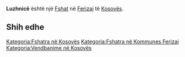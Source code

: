 {{Fshat në Kosovës
 | Emri                = Luzhnicë
| sqi_N_name = Luzhnicë
| sqi_N_FULL_NAME_RO = Luzhnicë
| sqi_N_FULL_NAME_ND_RO = Luzhnice
| sqi_N_SORT_NAME_RG = LUZHNICE
| sqi_N_FULL_NAME_RG = Luzhnicë
| sqi_N_FULL_NAME_ND_RG = Luzhnice
| sqi_V_name = Lluzhinicë
| sqi_V_FULL_NAME_RO = Lluzhinicë Lushicë Luzhnica
| sqi_V_FULL_NAME_ND_RO = Lluzhinice Lushice Luzhnica
| sqi_V_SORT_NAME_RG = LLUZHINICE LUSHICE LUZHNICA
| sqi_V_FULL_NAME_RG = Lluzhinicë Lushicë Luzhnica
| sqi_V_FULL_NAME_ND_RG = Lluzhinice Lushice Luzhnica
| srp_N_name = Lužnica
| srp_N_FULL_NAME_RO = Lužnica
| srp_N_FULL_NAME_ND_RO = Luznica
| srp_N_SORT_NAME_RG = LUZNICA
| srp_N_FULL_NAME_RG = Lužnica
| srp_N_FULL_NAME_ND_RG = Luznica
| srp_NS_name = Лужница
| srp_NS_FULL_NAME_RO = Лужница
| srp_NS_FULL_NAME_ND_RO = Лужница
| srp_NS_SORT_NAME_RG = ЛУЖНИЦА
| srp_NS_FULL_NAME_RG = Лужница
| srp_NS_FULL_NAME_ND_RG = Лужница
| srp_V_name = Ljužnica
| srp_V_FULL_NAME_RO = Ljužnica
| srp_V_FULL_NAME_ND_RO = Ljuznica
| srp_V_SORT_NAME_RG = LJUZNICA
| srp_V_FULL_NAME_RG = Ljužnica
| srp_V_FULL_NAME_ND_RG = Ljuznica

 | Emri (Rasa dhanore) = 
 | Figura              = 
 | Shteti              = Kosovo
 | Komuna              = Ferizaj
 | Kodi postar         = 
 | Sipërfaqja          = 

 | Popullsia           = 

 | Regj. i popullsisë  = 
 | Dend. e popullsisë  = 
 | Faqja zyrtare       = 
 <!--- Koordinatat ----> 
 | Gjerësia            = 42.453056
 | Gjatësia            = 20.894722
 | Lartësia            = 
}}
'''Luzhnicë''' është një [[Fshat]] në [[Ferizaj]] të [[Kosovës]].

<!-- == Gjeografia == -->
<!-- == Historia == -->
<!-- == Demografia == -->
== Shih edhe ==
{{Komuna Ferizaj}}
{{Kosovo-Administrata-Cung}}

[[Kategoria:Fshatra në Kosovës]]
[[Kategoria:Fshatra në Kommunes Ferizaj]]
[[Kategoria:Vendbanime në Kosovës]]